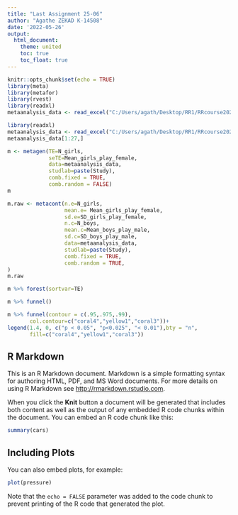 ```yaml
---
title: "Last Assignment 25-06"
author: "Agathe ZEKAD K-14508"
date: '2022-05-26'
output:   
  html_document:
    theme: united
    toc: true
    toc_float: true
---
```


```r
knitr::opts_chunk$set(echo = TRUE)
library(meta)
library(metafor)
library(rvest)
library(readxl)
metaanalysis_data <- read_excel("C:/Users/agath/Desktop/RR1/RRcourse2022/RR_May_19_25/data/metaanalysis_data.xlsx")
```

```r
library(readxl)
metaanalysis_data <- read_excel("C:/Users/agath/Desktop/RR1/RRcourse2022/RR_May_19_25/data/metaanalysis_data.xlsx")
metaanalysis_data[1:27,]
```

```r
m <- metagen(TE=N_girls,
             seTE=Mean_girls_play_female,
             data=metaanalysis_data,
             studlab=paste(Study),
             comb.fixed = TRUE,
             comb.random = FALSE)
m
```

```r
m.raw <- metacont(n.e=N_girls,
                  mean.e= Mean_girls_play_female,
                  sd.e=SD_girls_play_female,
                  n.c=N_boys,
                  mean.c=Mean_boys_play_male,
                  sd.c=SD_boys_play_male,
                  data=metaanalysis_data,
                  studlab=paste(Study),
                  comb.fixed = TRUE,
                  comb.random = TRUE,
)
m.raw
```

```r
m %>% forest(sortvar=TE)
```

```r
m %>% funnel()
```

```r
m %>% funnel(contour = c(.95,.975,.99),
       col.contour=c("coral4","yellow1","coral3"))+
legend(1.4, 0, c("p < 0.05", "p<0.025", "< 0.01"),bty = "n",
       fill=c("coral4","yellow1","coral3"))
```


## R Markdown

This is an R Markdown document. Markdown is a simple formatting syntax for authoring HTML, PDF, and MS Word documents. For more details on using R Markdown see <http://rmarkdown.rstudio.com>.

When you click the **Knit** button a document will be generated that includes both content as well as the output of any embedded R code chunks within the document. You can embed an R code chunk like this:

```r
summary(cars)
```

## Including Plots

You can also embed plots, for example:

```r
plot(pressure)
```

Note that the `echo = FALSE` parameter was added to the code chunk to prevent printing of the R code that generated the plot.
